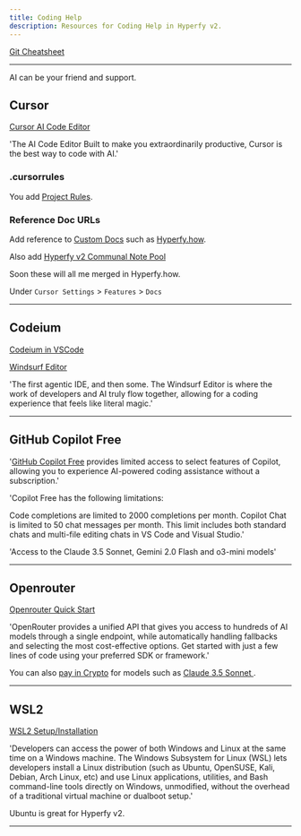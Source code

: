 ```yaml
---
title: Coding Help
description: Resources for Coding Help in Hyperfy v2.
---
```


<Aside title="Need a Git refresher?" type="tip">

[Git Cheatsheet](https://education.github.com/git-cheat-sheet-education.pdf)

</Aside>

---

<Aside type="tip">AI can be your friend and support.</Aside>


## Cursor

[Cursor AI Code Editor](https://www.cursor.com/)


'The AI Code Editor
Built to make you extraordinarily productive,
Cursor is the best way to code with AI.'

### .cursorrules

You add [Project Rules](https://docs.cursor.com/context/rules-for-ai).


### Reference Doc URLs

Add reference to [Custom Docs](https://docs.cursor.com/context/@-symbols/@-docs#docs) such as [Hyperfy.how](https://hyperfy.how/).

Also add [Hyperfy v2 Communal Note Pool](https://hackmd.io/@metamike/hyperfy-communal-note-pool)

Soon these will all me merged in Hyperfy.how.


Under `Cursor Settings` > `Features` > `Docs`


---

## Codeium

[Codeium in VSCode](https://codeium.com/vscode_tutorial)

[Windsurf Editor](https://codeium.com/windsurf)


'The first agentic IDE, and then some. The Windsurf Editor is where the work of developers and AI truly flow together, allowing for a coding experience that feels like literal magic.'

---

## GitHub Copilot Free

'[GitHub Copilot Free](https://docs.github.com/en/copilot/managing-copilot/managing-copilot-as-an-individual-subscriber/about-github-copilot-free) provides limited access to select features of Copilot, allowing you to experience AI-powered coding assistance without a subscription.'

'Copilot Free has the following limitations:

Code completions are limited to 2000 completions per month.
Copilot Chat is limited to 50 chat messages per month. This limit includes both standard chats and multi-file editing chats in VS Code and Visual Studio.'

'Access to the Claude 3.5 Sonnet, Gemini 2.0 Flash and o3-mini models'


---

## Openrouter

[Openrouter Quick Start](https://openrouter.ai/docs/quickstart)

'OpenRouter provides a unified API that gives you access to hundreds of AI models through a single endpoint, while automatically handling fallbacks and selecting the most cost-effective options. Get started with just a few lines of code using your preferred SDK or framework.'

You can also [pay in Crypto](https://openrouter.ai/docs/use-cases/crypto-api) for models such as [Claude 3.5 Sonnet ](https://openrouter.ai/anthropic/claude-3.5-sonnet).

---

## WSL2    <Icon name="linux" />


[WSL2 Setup/Installation](https://learn.microsoft.com/en-us/windows/wsl/install)

'Developers can access the power of both Windows and Linux at the same time on a Windows machine. The Windows Subsystem for Linux (WSL) lets developers install a Linux distribution (such as Ubuntu, OpenSUSE, Kali, Debian, Arch Linux, etc) and use Linux applications, utilities, and Bash command-line tools directly on Windows, unmodified, without the overhead of a traditional virtual machine or dualboot setup.'

<Aside type="note">Ubuntu is great for Hyperfy v2.</Aside>

---
